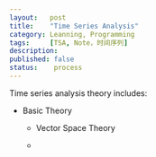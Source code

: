 ```yaml
---
layout:   post
title:    "Time Series Analysis"
category: Leanning, Programming 
tags:     [TSA, Note，时间序列]
description: 
published: false
status:    process
---
```


Time series analysis theory includes:

- Basic Theory
  + Vector Space Theory
       
   +

